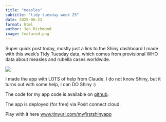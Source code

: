 ```yaml
---
title: "measles"
subtitle: "tidy tuesday week 25"
date: 2025-06-22
format: html
author: Jen Richmond
image: featured.png
---
```


Super quick post today, mostly just a link to the Shiny dashboard I made with this week's Tidy Tuesday data, which comes from provisional WHO data about measles and rubella cases worldwide.

![](featured.png)

I made the app with LOTS of help from Claude. I do not know Shiny, but it turns out with some help, I can DO Shiny :)


The code for my app code is available on [github](https://github.com/jenrichmond/shinymeasles).

The app is deployed (for free) via Posit connect cloud.

Play with it here [www.tinyurl.com/myfirstshinyapp](https://tinyurl.com/myfirstshinyapp)
